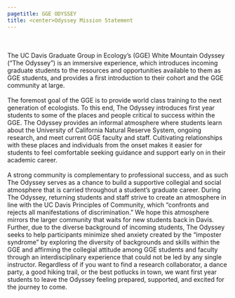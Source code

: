 ```yaml
---
pagetitle: GGE ODYSSEY
title: <center>Odyssey Mission Statement
---
```


<br><br>
The UC Davis Graduate Group in Ecology’s (GGE) White Mountain Odyssey (“The Odyssey”) is an immersive experience, which introduces incoming graduate students to the resources and opportunities available to them as GGE students, and provides a first introduction to their cohort and the GGE community at large. 
<br><br>
The foremost goal of the GGE is to provide world class training to the next generation of ecologists. To this end, The Odyssey introduces first year students to some of the places and people critical to success within the GGE. The Odyssey provides an informal atmosphere where students learn about the University of California Natural Reserve System, ongoing research, and meet current GGE faculty and staff. Cultivating relationships with these places and individuals from the onset makes it easier for students to feel comfortable seeking guidance and support early on in their academic career.
<br><br>
A strong community is complementary to professional success, and as such The Odyssey serves as a chance to build a supportive collegial and social atmosphere that is carried throughout a student's graduate career. During The Odyssey, returning students and staff strive to create an atmosphere in line with the UC Davis Principles of Community, which “confronts and rejects all manifestations of discrimination.” We hope this atmosphere mirrors the larger community that waits for new students back in Davis.  Further, due to the diverse background of incoming students, The Odyssey seeks to help participants minimize shed anxiety created by the “imposter syndrome” by exploring the diversity of backgrounds and skills within the GGE and affirming the collegial attitude among GGE students and faculty through an interdisciplinary experience that could not be led by any single instructor. Regardless of if you want to find a research collaborator, a dance party, a good hiking trail, or the best potlucks in town, we want first year students to leave the Odyssey feeling prepared, supported, and excited for the journey to come.